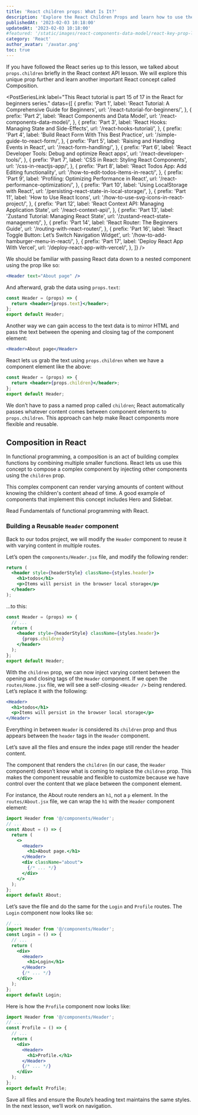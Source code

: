 ```yaml
---
title: 'React children props: What Is It?'
description: 'Explore the React Children Props and learn how to use them in your React project. Get started now with this comprehensive tutorial.'
publishedAt: '2023-02-03 10:18:00'
updatedAt: '2023-02-03 10:18:00'
#featured: '/static/images/react-components-data-model/react-key-prop-list.png'
category: 'React'
author_avatar: '/avatar.png'
toc: true
---
```


If you have followed the React series up to this lesson, we talked about `props.children` briefly in the React context API lesson. We will explore this unique prop further and learn another important React concept called Composition.

<PostSeriesLink
  label="This React tutorial is part 15 of 17 in the React for beginners series."
  datas={[
    {
      prefix: 'Part 1',
      label: 'React Tutorial: A Comprehensive Guide for Beginners',
      url: '/react-tutorial-for-beginners/',
    },
    {
      prefix: 'Part 2',
      label: 'React Components and Data Model',
      url: '/react-components-data-model/',
    },
    {
      prefix: 'Part 3',
      label: 'React Hooks: Managing State and Side-Effects',
      url: '/react-hooks-tutorial/',
    },
    {
      prefix: 'Part 4',
      label: 'Build React Form With This Best Practice',
      url: '/simple-guide-to-react-form/',
    },
    {
      prefix: 'Part 5',
      label: 'Raising and Handling Events in React',
      url: '/react-form-handling/',
    },
    {
      prefix: 'Part 6',
      label: 'React Developer Tools: Debug and optimize React apps',
      url: '/react-developer-tools/',
    },
    {
      prefix: 'Part 7',
      label: 'CSS in React: Styling React Components',
      url: '/css-in-reactjs-app/',
    },
    {
      prefix: 'Part 8',
      label: 'React Todos App: Add Editing functionality',
      url: '/how-to-edit-todos-items-in-react/',
    },
    {
      prefix: 'Part 9',
      label: 'Profiling: Optimizing Performance in React',
      url: '/react-performance-optimization/',
    },
    {
      prefix: 'Part 10',
      label: 'Using LocalStorage with React',
      url: '/persisting-react-state-in-local-storage/',
    },
    {
      prefix: 'Part 11',
      label: 'How to Use React Icons',
      url: '/how-to-use-svg-icons-in-react-project/',
    },
    {
      prefix: 'Part 12',
      label: 'React Context API: Managing Application State',
      url: '/react-context-api/',
    },
    {
      prefix: 'Part 13',
      label: 'Zustand Tutorial: Managing React State',
      url: '/zustand-react-state-management/',
    },
    {
      prefix: 'Part 14',
      label: 'React Router: The Beginners Guide',
      url: '/routing-with-react-router/',
    },
    {
      prefix: 'Part 16',
      label: 'React Toggle Button: Let’s Switch Navigation Widget',
      url: '/how-to-add-hamburger-menu-in-react/',
    },
    {
      prefix: 'Part 17',
      label: 'Deploy React App With Vercel',
      url: '/deploy-react-app-with-vercel/',
    },
  ]}
/>

We should be familiar with passing React data down to a nested component using the prop like so:

```jsx
<Header text="About page" />
```
And afterward, grab the data using `props.text`:

```jsx showLineNumbers
const Header = (props) => {
  return <header>{props.text}</header>;
};
export default Header;
```
Another way we can gain access to the text data is to mirror HTML and pass the text between the opening and closing tag of the component element:

```jsx
<Header>About page</Header>
```
React lets us grab the text using `props.children` when we have a component element like the above:

```jsx showLineNumbers
const Header = (props) => {
  return <header>{props.children}</header>;
};
export default Header;
```
We don’t have to pass a named prop called `children`; React automatically passes whatever content comes between component elements to `props.children`. This approach can help make React components more flexible and reusable. 

## Composition in React

In functional programming, a composition is an act of building complex functions by combining multiple smaller functions. React lets us use this concept to compose a complex component by injecting other components using the `children` prop. 

This complex component can render varying amounts of content without knowing the children's content ahead of time. A good example of components that implement this concept includes Hero and Sidebar.

Read Fundamentals of functional programming with React.

### Building a Reusable `Header` component

Back to our todos project, we will modify the `Header` component to reuse it with varying content in multiple routes.

Let’s open the `components/Header.jsx` file, and modify the following render:

```jsx showLineNumbers
return (
  <header style={headerStyle} className={styles.header}>
    <h1>todos</h1>
    <p>Items will persist in the browser local storage</p>
  </header>
);
```
…to this:

```jsx {1,5} showLineNumbers
const Header = (props) => {
  // ...
  return (
    <header style={headerStyle} className={styles.header}>
      {props.children}
    </header>
  );
};
export default Header;
```
With the `children` prop, we can now inject varying content between the opening and closing tags of the `Header` component. If we open the `routes/Home.jsx` file, we will see a self-closing `<Header />` being rendered. Let’s replace it with the following:

```jsx showLineNumbers
<Header>
  <h1>todos</h1>
  <p>Items will persist in the browser local storage</p>
</Header>
```
Everything in between `Header` is considered its `children` prop and thus appears between the `header` tags in the `Header` component. 

Let’s save all the files and ensure the index page still render the header content.

The component that renders the `children` (in our case, the `Header` component) doesn’t know what is coming to replace the `children` prop. This makes the component reusable and flexible to customize because we have control over the content that we place between the component element. 

For instance, the About route renders an `h1`, not a `p` element. In the `routes/About.jsx` file, we can wrap the `h1` with the `Header` component element:

```jsx {1,6-8} showLineNumbers
import Header from '@/components/Header';
// ...
const About = () => {
  return (
    <>
      <Header>
        <h1>About page.</h1>
      </Header>
      <div className="about">
        {/* ... */}
      </div>
    </>
  );
};
export default About;
```
Let’s save the file and do the same for the `Login` and `Profile` routes. The `Login` component now looks like so:

```jsx {2,7-9} showLineNumbers
// ...
import Header from '@/components/Header';
const Login = () => {
  // ...
  return (
    <div>
      <Header>
        <h1>Login</h1>
      </Header>
      {/* ... */}
    </div>
  );
};
export default Login;
```
Here is how the `Profile` component now looks like:

```jsx {1,7-9} showLineNumbers
import Header from '@/components/Header';
// ...
const Profile = () => {
  // ...
  return (
    <div>
      <Header>
        <h1>Profile.</h1>
      </Header>
      {/* ... */}
    </div>
  );
};
export default Profile;
```
Save all files and ensure the Route’s heading text maintains the same styles. In the next lesson, we’ll work on navigation.

<PostNextUnit
  heading="Next part: React Toggle Button"
  btnLabel="continue"
  url="/how-to-add-hamburger-menu-in-react/"
/>